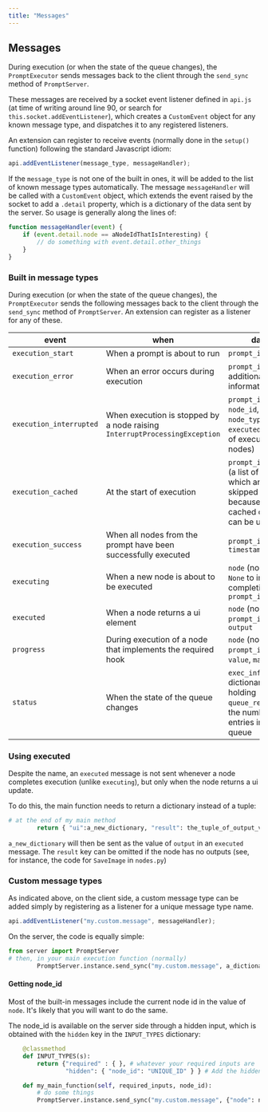 ```yaml
---
title: "Messages"
---
```


## Messages

During execution (or when the state of the queue changes), the `PromptExecutor` sends messages back to the client
through the `send_sync` method of `PromptServer`.

These messages are received by a socket event listener defined in `api.js` (at time of writing around line 90, or search for `this.socket.addEventListener`),
which creates a `CustomEvent` object for any known message type, and dispatches it to any registered listeners.

An extension can register to receive events (normally done in the `setup()` function) following the standard Javascript idiom:

```Javascript
api.addEventListener(message_type, messageHandler);
```

If the `message_type` is not one of the built in ones, it will be added to the list of known message types automatically. The message `messageHandler`
will be called with a `CustomEvent` object, which extends the event raised by the socket to add a `.detail` property, which is a dictionary of
the data sent by the server. So usage is generally along the lines of:

```Javascript
function messageHandler(event) {
    if (event.detail.node == aNodeIdThatIsInteresting) {
        // do something with event.detail.other_things
    }
}
```

### Built in message types

During execution (or when the state of the queue changes), the `PromptExecutor` sends the following messages back to the client
through the `send_sync` method of `PromptServer`. An extension can register as a listener for any of these.

| event                   | when                                                                       | data                                                                                                    |
| ----------------------- | -------------------------------------------------------------------------- | ------------------------------------------------------------------------------------------------------- |
| `execution_start`       | When a prompt is about to run                                              | `prompt_id`                                                                                             |
| `execution_error`       | When an error occurs during execution                                      | `prompt_id`, plus additional information                                                                |
| `execution_interrupted` | When execution is stopped by a node raising `InterruptProcessingException` | `prompt_id`, `node_id`, `node_type` and `executed` (a list of executed nodes)                           |
| `execution_cached`      | At the start of execution                                                  | `prompt_id`, `nodes` (a list of nodes which are being skipped because their cached outputs can be used) |
| `execution_success`     | When all nodes from the prompt have been successfully executed             | `prompt_id`, `timestamp`                                                                                |
| `executing`             | When a new node is about to be executed                                    | `node` (node id or `None` to indicate completion), `prompt_id`                                          |
| `executed`              | When a node returns a ui element                                           | `node` (node id), `prompt_id`, `output`                                                                 |
| `progress`              | During execution of a node that implements the required hook               | `node` (node id), `prompt_id`, `value`, `max`                                                           |
| `status`                | When the state of the queue changes                                        | `exec_info`, a dictionary holding `queue_remaining`, the number of entries in the queue                 |

### Using executed

Despite the name, an `executed` message is not sent whenever a node completes execution (unlike `executing`), but only when the node
returns a ui update.

To do this, the main function needs to return a dictionary instead of a tuple:

```python
# at the end of my main method
        return { "ui":a_new_dictionary, "result": the_tuple_of_output_values }
```

`a_new_dictionary` will then be sent as the value of `output` in an `executed` message.
The `result` key can be omitted if the node has no outputs (see, for instance, the code for `SaveImage` in `nodes.py`)

### Custom message types

As indicated above, on the client side, a custom message type can be added simply by registering as a listener for a unique message type name.

```Javascript
api.addEventListener("my.custom.message", messageHandler);
```

On the server, the code is equally simple:

```Python
from server import PromptServer
# then, in your main execution function (normally)
        PromptServer.instance.send_sync("my.custom.message", a_dictionary)
```

#### Getting node\_id

Most of the built-in messages include the current node id in the value of `node`. It's likely that you will want to do the same.

The node\_id is available on the server side through a hidden input, which is obtained with the `hidden` key in the `INPUT_TYPES` dictionary:

```Python
    @classmethod    
    def INPUT_TYPES(s):
        return {"required" : { }, # whatever your required inputs are 
                "hidden": { "node_id": "UNIQUE_ID" } } # Add the hidden key

    def my_main_function(self, required_inputs, node_id):
        # do some things
        PromptServer.instance.send_sync("my.custom.message", {"node": node_id, "other_things": etc})
```